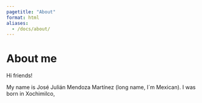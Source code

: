 ```yaml
---
pagetitle: "About"
format: html
aliases: 
  - /docs/about/
---
```


# About me

Hi friends!

My name is José Julián Mendoza Martínez (long name, I´m Mexican). I was born in Xochimilco,
